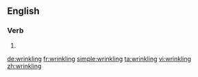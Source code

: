 ==English==

===Verb===
{{head|en}}

# {{present participle of|wrinkle}}

[[de:wrinkling]]
[[fr:wrinkling]]
[[simple:wrinkling]]
[[ta:wrinkling]]
[[vi:wrinkling]]
[[zh:wrinkling]]